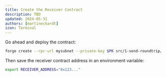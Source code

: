 ```yaml
---
title: Create the Receiver Contract
description: TBD
updated: 2024-05-31
authors: [martineckardt]
icon: Terminal
---
```


Go ahead and deploy the contract:

```bash
forge create --rpc-url mysubnet --private-key $PK src/1-send-roundtrip/receiverOnSubnet.sol:ReceiverOnSubnet
```

Then save the receiver contract address in an environment variable:

```bash
export RECEIVER_ADDRESS="0x123..."
```